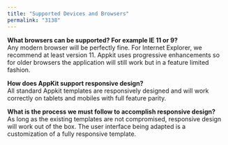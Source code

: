 ```yaml
---
title: "Supported Devices and Browsers"
permalink: "3138"
---
```


**What browsers can be supported? For example IE 11 or 9?**  
Any modern browser will be perfectly fine. For Internet Explorer, we recommend at least version 11. Appkit uses progressive enhancements so for older browsers the application will still work but in a feature limited fashion.

**How does AppKit support responsive design?**  
All standard Appkit templates are responsively designed and will work correctly on tablets and mobiles with full feature parity.

**What is the process we must follow to accomplish responsive design?**  
As long as the existing templates are not compromised, responsive design will work out of the box. The user interface being adapted is a customization of a fully responsive template.